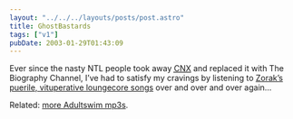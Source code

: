```yaml
---
layout: "../../../layouts/posts/post.astro"
title: GhostBastards
tags: ["v1"]
pubDate: 2003-01-29T01:43:09
---
```


Ever since the nasty NTL people took away [<abbr title="Cartoon Network eXtra">CNX</abbr>][1] and replaced it with The Biography Channel, I&#8217;ve had to satisfy my cravings by listening to [Zorak&#8217;s puerile, vituperative loungecore songs][2] over and over and over again&#8230;

Related: [more Adultswim mp3s][3].

[1]: http://www.cnxtv.com/
[2]: http://www.ccs00.com/as/ "Adult Swim songs including Zorak's I'm Gonna Kick Your Ass and My Heart Is Full Of Hatred"
[3]: http://adultswim.toonzone.net/downloads-audio.html "Adult Swim: The Fansite: Audio downloads"
